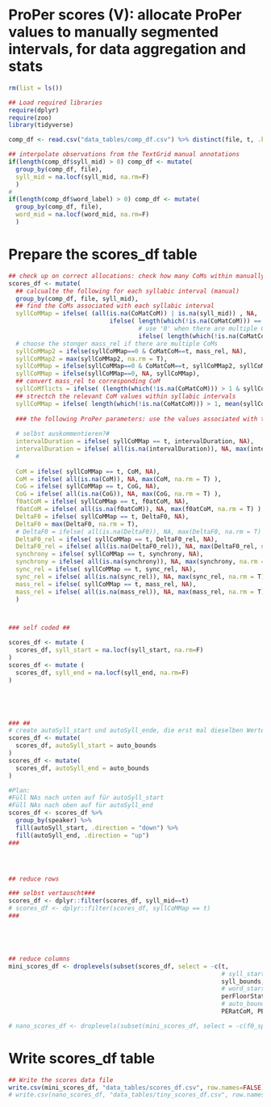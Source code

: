 # ProPer scores (V): allocate ProPer values to manually segmented intervals, for data aggregation and stats

```r
rm(list = ls())

## Load required libraries 
require(dplyr)
require(zoo)
library(tidyverse)

comp_df <- read.csv("data_tables/comp_df.csv") %>% distinct(file, t, .keep_all = TRUE)

## interpolate observations from the TextGrid manual annotations
if(length(comp_df$syll_mid) > 0) comp_df <- mutate(
  group_by(comp_df, file),
  syll_mid = na.locf(syll_mid, na.rm=F)
  )
# 
if(length(comp_df$word_label) > 0) comp_df <- mutate(
  group_by(comp_df, file),
  word_mid = na.locf(word_mid, na.rm=F)
  )

```

# Prepare the scores_df table

```r

## check up on correct allocations: check how many CoMs within manually segmented intervals and choose the one associated with highest mass if there are multiple CoMs
scores_df <- mutate(
  ## calcualte the following for each syllabic interval (manual)
  group_by(comp_df, file, syll_mid),
  ## find the CoMs associated with each syllabic interval
  syllCoMMap = ifelse( (all(is.na(CoMatCoM)) | is.na(syll_mid)) , NA,
                            ifelse( length(which(!is.na(CoMatCoM))) == 1, mean(CoMatCoM, na.rm = T),
                                    # use '0' when there are multiple CoMs
                                    ifelse( length(which(!is.na(CoMatCoM))) > 1, 0 ))),
  # choose the stonger mass_rel if there are multiple CoMs
  syllCoMMap2 = ifelse(syllCoMMap==0 & CoMatCoM==t, mass_rel, NA),
  syllCoMMap2 = max(syllCoMMap2, na.rm = T),
  syllCoMMap = ifelse(syllCoMMap==0 & CoMatCoM==t, syllCoMMap2, syllCoMMap),
  syllCoMMap = ifelse(syllCoMMap==0, NA, syllCoMMap),
  ## convert mass_rel to corresponding CoM
  syllCoMflicts = ifelse( (length(which(!is.na(CoMatCoM))) > 1 & syllCoMMap != mass_rel) , NA, CoM ),
  ## strectch the relevant CoM values within syllabic intervals
  syllCoMMap = ifelse( length(which(!is.na(CoMatCoM))) > 1, mean(syllCoMflicts, na.rm = T), syllCoMMap ),
  
  ### the following ProPer parameters: use the values associated with the relevant CoM
  
  # selbst auskommentieren?#
  intervalDuration = ifelse( syllCoMMap == t, intervalDuration, NA),
  intervalDuration = ifelse( all(is.na(intervalDuration)), NA, max(intervalDuration, na.rm = T) ),
  #
  
  CoM = ifelse( syllCoMMap == t, CoM, NA),
  CoM = ifelse( all(is.na(CoM)), NA, max(CoM, na.rm = T) ),
  CoG = ifelse( syllCoMMap == t, CoG, NA),
  CoG = ifelse( all(is.na(CoG)), NA, max(CoG, na.rm = T) ),
  f0atCoM = ifelse( syllCoMMap == t, f0atCoM, NA),
  f0atCoM = ifelse( all(is.na(f0atCoM)), NA, max(f0atCoM, na.rm = T) ),
  DeltaF0 = ifelse( syllCoMMap == t, DeltaF0, NA),
  DeltaF0 = max(DeltaF0, na.rm = T),
  # DeltaF0 = ifelse( all(is.na(DeltaF0)), NA, max(DeltaF0, na.rm = T) ),
  DeltaF0_rel = ifelse( syllCoMMap == t, DeltaF0_rel, NA),
  DeltaF0_rel = ifelse( all(is.na(DeltaF0_rel)), NA, max(DeltaF0_rel, na.rm = T) ),
  synchrony = ifelse( syllCoMMap == t, synchrony, NA),
  synchrony = ifelse( all(is.na(synchrony)), NA, max(synchrony, na.rm = T) ),
  sync_rel = ifelse( syllCoMMap == t, sync_rel, NA),
  sync_rel = ifelse( all(is.na(sync_rel)), NA, max(sync_rel, na.rm = T) ),
  mass_rel = ifelse( syllCoMMap == t, mass_rel, NA),
  mass_rel = ifelse( all(is.na(mass_rel)), NA, max(mass_rel, na.rm = T) )
  )



### self coded ##

scores_df <- mutate (
  scores_df, syll_start = na.locf(syll_start, na.rm=F)
)
scores_df <- mutate (
  scores_df, syll_end = na.locf(syll_end, na.rm=F)
)





### ##
# create autoSyll_start und autoSyll_ende, die erst mal dieselben Werte haben wie auto_bounds
scores_df <- mutate(
  scores_df, autoSyll_start = auto_bounds
)
scores_df <- mutate(
  scores_df, autoSyll_end = auto_bounds
)

#Plan:
#Füll NAs nach unten auf für autoSyll_start
#Füll NAs nach oben auf für autoSyll_end
scores_df <- scores_df %>%
  group_by(speaker) %>%
  fill(autoSyll_start, .direction = "down") %>%
  fill(autoSyll_end, .direction = "up")
###




## reduce rows

### selbst vertauscht###
scores_df <- dplyr::filter(scores_df, syll_mid==t)
# scores_df <- dplyr::filter(scores_df, syllCoMMap == t)
###





## reduce columns
mini_scores_df <- droplevels(subset(scores_df, select = -c(t,
                                                           # syll_start, syll_mid, syll_end,
                                                           syll_bounds,
                                                           # word_start, word_mid, word_end, word_bounds,
                                                           perFloorStatus, relToStatus,  strengThreshStatus, f0_data_min, f0_data_max, f0_data_range, smogPP_20Hz, smogPP_12Hz, smogPP_8Hz, smogPP_5Hz, f0_interp_stretch_smooth, f0_interp_smooth, f0_realFloorStretch, syll_boundsSeq, useManualStatus, autoManStatus, averageSyllStatus,
                                                           # auto_bounds, auto_boundsSeq, f0atCoG,
                                                           PERatCoM, PERatCoG, CoM_corr, CoG_corr, CoMatCoM, syllCoMMap, syllCoMMap2, syllCoMflicts)))

# nano_scores_df <- droplevels(subset(mini_scores_df, select = -c(f0_speaker_min, f0_speaker_max, f0_speaker_median, f0_speaker_mean, f0_speaker_range, f0_token_min, f0_token_max, f0_token_median, f0_token_mean, f0_token_range, CoM, CoG, intervalDuration_rel, DeltaF0Label, syncLabel, localSpeechRate)))

```

# Write scores_df table

```r
## Write the scores data file
write.csv(mini_scores_df, "data_tables/scores_df.csv", row.names=FALSE)
# write.csv(nano_scores_df, "data_tables/tiny_scores_df.csv", row.names=FALSE)

```
